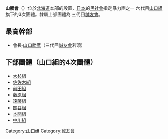 '''山勝會'''（{{lang|ja|山勝会}}）位於[[北海道|北海道]]本部的設置，[[日本|日本]]的[[黑社會|黑社會]]指定暴力團之一 六代目[[山口組|山口組]]旗下的3次團體。隸屬上部團體為 三代目[[誠友會|誠友會]]。

==最高幹部==
*會長·[[山口勝彥|山口勝彥]]（三代目[[誠友會|誠友會]]若頭）

==下部團體（山口組的4次團體）==
*[[大杉組|大杉組]]
*[[佐佐木組_(山勝會)|佐佐木組]]
*[[前田組_(山勝會)|前田組]]
*[[藤原組_(山勝會)|藤原組]]
*[[遠藤組|遠藤組]]
*[[關谷組|關谷組]]
*[[本間組|本間組]]
*[[中川組_(山勝會)|中川組]]

{{DEFAULTSORT:Yama kachi-kai}}
[[Category:山口组|Category:山口组]]
[[Category:誠友會|Category:誠友會]]

{{Japan-org-stub}}